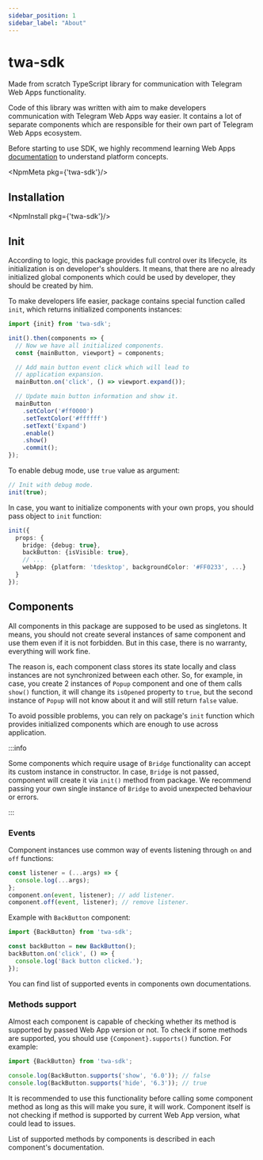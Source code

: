 ```yaml
---
sidebar_position: 1
sidebar_label: "About"
---
```


# twa-sdk

Made from scratch TypeScript library for communication with Telegram Web Apps
functionality.

Code of this library was written with aim to make developers communication with
Telegram Web Apps way easier. It contains a lot of separate components which are
responsible for their own part of Telegram Web Apps ecosystem.

Before starting to use SDK, we highly recommend learning Web Apps
[documentation](/docs/category/introduction) to understand platform concepts.

<NpmMeta pkg={'twa-sdk'}/>

## Installation

<NpmInstall pkg={'twa-sdk'}/>

## Init

According to logic, this package provides full control over its lifecycle,
its initialization is on developer's shoulders. It means, that there are no
already initialized global components which could be used by developer, they
should be created by him.

To make developers life easier, package contains special function called `init`,
which returns initialized components instances:

```typescript
import {init} from 'twa-sdk';

init().then(components => {
  // Now we have all initialized components.
  const {mainButton, viewport} = components;

  // Add main button event click which will lead to
  // application expansion.
  mainButton.on('click', () => viewport.expand());

  // Update main button information and show it.
  mainButton
    .setColor('#ff0000')
    .setTextColor('#ffffff')
    .setText('Expand')
    .enable()
    .show()
    .commit();
});
```

To enable debug mode, use `true` value as argument:

```typescript
// Init with debug mode.
init(true);
```

In case, you want to initialize components with your own props, you should
pass object to `init` function:

```typescript
init({
  props: {
    bridge: {debug: true},
    backButton: {isVisible: true},
    // ...
    webApp: {platform: 'tdesktop', backgroundColor: '#FF0233', ...}
  }
});
```

## Components

All components in this package are supposed to be
used as singletons. It means, you should not create several instances of
same component and use them even if it is not forbidden. But in this case,
there is no warranty, everything will work fine.

The reason is, each component class stores its state locally and class instances
are not synchronized between each other. So, for example, in case, you create
2 instances of `Popup` component and one of them calls `show()` function, it
will change its `isOpened` property to `true`, but the second instance
of `Popup` will not know about it and will still return `false` value.

To avoid possible problems, you can rely on package's `init` function which
provides initialized components which are enough to use across application.

:::info

<p>
  Some components which require usage of <code>Bridge</code> functionality can
  accept its custom instance in constructor. In case, <code>Bridge</code> is not
  passed, component will create it via <code>init()</code> method
  from <NpmLink pkg={'twa-bridge'}/> package. We recommend passing your own
  single instance of <code>Bridge</code> to avoid unexpected behaviour or
  errors.
</p>

:::

### Events

Component instances use common way of events listening through `on` and `off`
functions:

```typescript
const listener = (...args) => {
  console.log(...args);
};
component.on(event, listener); // add listener.
component.off(event, listener); // remove listener.
```

Example with `BackButton` component:

```typescript
import {BackButton} from 'twa-sdk';

const backButton = new BackButton();
backButton.on('click', () => {
  console.log('Back button clicked.');
});
```

You can find list of supported events in components own documentations.

### Methods support

Almost each component is capable of checking whether its method is supported by
passed Web App version or not. To check if some methods are supported, you
should use `{Component}.supports()` function. For example:

```typescript
import {BackButton} from 'twa-sdk';

console.log(BackButton.supports('show', '6.0')); // false
console.log(BackButton.supports('hide', '6.3')); // true
```

It is recommended to use this functionality before calling some component method
as long as this will make you sure, it will work. Component itself is not
checking if method is supported by current Web App version, what could lead to
issues.

List of supported methods by components is described in each component's
documentation.